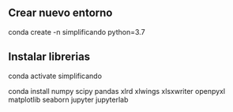 ## Crear nuevo entorno

conda create -n simplificando python=3.7


## Instalar librerias

conda activate simplificando

conda install numpy scipy pandas xlrd xlwings xlsxwriter openpyxl matplotlib seaborn jupyter jupyterlab
